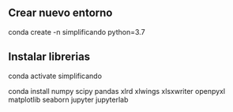 ## Crear nuevo entorno

conda create -n simplificando python=3.7


## Instalar librerias

conda activate simplificando

conda install numpy scipy pandas xlrd xlwings xlsxwriter openpyxl matplotlib seaborn jupyter jupyterlab
